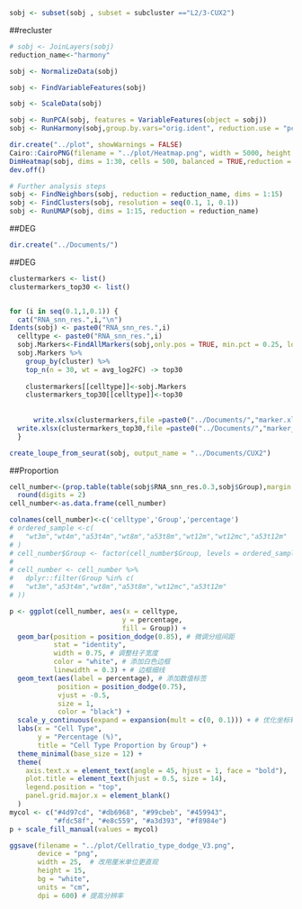 ```r
sobj <- subset(sobj , subset = subcluster =="L2/3-CUX2")
```


##recluster
```r
# sobj <- JoinLayers(sobj)
reduction_name<-"harmony"

sobj <- NormalizeData(sobj)

sobj <- FindVariableFeatures(sobj)

sobj <- ScaleData(sobj)

sobj <- RunPCA(sobj, features = VariableFeatures(object = sobj))
sobj <- RunHarmony(sobj,group.by.vars="orig.ident", reduction.use = "pca")

dir.create("../plot", showWarnings = FALSE)
Cairo::CairoPNG(filename = "../plot/Heatmap.png", width = 5000, height = 5000, units = "px", dpi = 300)
DimHeatmap(sobj, dims = 1:30, cells = 500, balanced = TRUE,reduction = "harmony")
dev.off()
```


```r
# Further analysis steps
sobj <- FindNeighbors(sobj, reduction = reduction_name, dims = 1:15)
sobj <- FindClusters(sobj, resolution = seq(0.1, 1, 0.1))
sobj <- RunUMAP(sobj, dims = 1:15, reduction = reduction_name)

```

##DEG
```r
dir.create("../Documents/")
```
##DEG
```r
clustermarkers <- list()
clustermarkers_top30 <- list()


for (i in seq(0.1,1,0.1)) {
  cat("RNA_snn_res.",i,"\n")
Idents(sobj) <- paste0("RNA_snn_res.",i)
  celltype <- paste0("RNA_snn_res.",i)
  sobj.Markers<-FindAllMarkers(sobj,only.pos = TRUE, min.pct = 0.25, logfc.threshold = 0.25)
  sobj.Markers %>%
    group_by(cluster) %>%
    top_n(n = 30, wt = avg_log2FC) -> top30
      
    clustermarkers[[celltype]]<-sobj.Markers
    clustermarkers_top30[[celltype]]<-top30
    
    
      write.xlsx(clustermarkers,file =paste0("../Documents/","marker.xlsx") ,sheetName=names(clustermarkers))
  write.xlsx(clustermarkers_top30,file =paste0("../Documents/","marker_top30.xlsx") ,sheetName=names(clustermarkers_top30))
  }

```


```r
create_loupe_from_seurat(sobj, output_name = "../Documents/CUX2")
```



##Proportion
```r

cell_number<-(prop.table(table(sobj$RNA_snn_res.0.3,sobj$Group),margin = 2)*100)%>%
  round(digits = 2)
cell_number<-as.data.frame(cell_number)

colnames(cell_number)<-c('celltype','Group','percentage')
# ordered_sample <-c(
#   "wt3m","wt4m","a53t4m","wt8m","a53t8m","wt12m","wt12mc","a53t12m"
# )
# cell_number$Group <- factor(cell_number$Group, levels = ordered_sample)
# 
# cell_number <- cell_number %>%
#   dplyr::filter(Group %in% c(
#   "wt3m","a53t4m","wt8m","a53t8m","wt12mc","a53t12m"
# ))

p <- ggplot(cell_number, aes(x = celltype, 
                            y = percentage,
                            fill = Group)) +
  geom_bar(position = position_dodge(0.85), # 微调分组间距
           stat = "identity", 
           width = 0.75, # 调整柱子宽度
           color = "white", # 添加白色边框
           linewidth = 0.3) + # 边框细线
  geom_text(aes(label = percentage), # 添加数值标签
            position = position_dodge(0.75),
            vjust = -0.5, 
            size = 1, 
            color = "black") +
  scale_y_continuous(expand = expansion(mult = c(0, 0.1))) + # 优化坐标轴空白
  labs(x = "Cell Type", 
       y = "Percentage (%)",
       title = "Cell Type Proportion by Group") +
  theme_minimal(base_size = 12) +
  theme(
    axis.text.x = element_text(angle = 45, hjust = 1, face = "bold"),
    plot.title = element_text(hjust = 0.5, size = 14),
    legend.position = "top",
    panel.grid.major.x = element_blank()
  )
mycol <- c("#4d97cd", "#db6968", "#99cbeb", "#459943",
           "#fdc58f", "#e8c559", "#a3d393", "#f8984e")
p + scale_fill_manual(values = mycol)

ggsave(filename = "../plot/Cellratio_type_dodge_V3.png",
       device = "png", 
       width = 25,  # 改用厘米单位更直观
       height = 15, 
       bg = "white",
       units = "cm",
       dpi = 600) # 提高分辨率
```